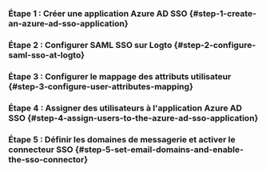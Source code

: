 
### Étape 1 : Créer une application Azure AD SSO \{#step-1-create-an-azure-ad-sso-application}

<Step1 />

### Étape 2 : Configurer SAML SSO sur Logto \{#step-2-configure-saml-sso-at-logto}

<Step2 />

### Étape 3 : Configurer le mappage des attributs utilisateur \{#step-3-configure-user-attributes-mapping}

<Step3 />

### Étape 4 : Assigner des utilisateurs à l'application Azure AD SSO \{#step-4-assign-users-to-the-azure-ad-sso-application}

<Step4 />

### Étape 5 : Définir les domaines de messagerie et activer le connecteur SSO \{#step-5-set-email-domains-and-enable-the-sso-connector}

<Step5 />
